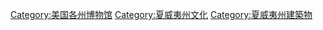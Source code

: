 {{Commons category|Museums in Hawaii}}

{{DEFAULTSORT:Museums In Hawaii}}
[[Category:美国各州博物馆|Category:美国各州博物馆]]
[[Category:夏威夷州文化|Category:夏威夷州文化]]
[[Category:夏威夷州建築物|Category:夏威夷州建築物]]